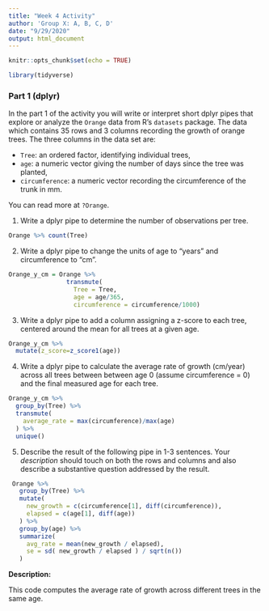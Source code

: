 ```yaml
---
title: "Week 4 Activity"
author: 'Group X: A, B, C, D'
date: "9/29/2020"
output: html_document
---
```


```r
knitr::opts_chunk$set(echo = TRUE)
```
```r
library(tidyverse)
```

### Part 1 (dplyr)

In the part 1 of the activity you will write or interpret short dplyr pipes
that explore or analyze the `Orange` data from R's `datasets` package. The data
which contains 35 rows and 3 columns recording the growth
of orange trees.  The three columns in the data set are:

  - `Tree`: an ordered factor, identifying individual trees, 
  - `age`: a numeric vector giving the number of days 
    since the tree was planted,
  - `circumference`: a numeric vector recording the circumference of the 
    trunk in mm. 

You can read more at `?Orange`. 

1. Write a dplyr pipe to determine the number of
observations per tree.

```r
Orange %>% count(Tree)
```

2. Write a dplyr pipe to change the units of age to "years" 
and circumference to "cm".

```r
Orange_y_cm = Orange %>%
                transmute(
                  Tree = Tree,
                  age = age/365,
                  circumference = circumference/1000)
```

 
3. Write a dplyr pipe to add a column assigning a
z-score to each tree, centered around the mean for all trees at a given age.

```r
Orange_y_cm %>%
  mutate(z_score=z_score1(age))
```

 
4. Write a dplyr pipe to calculate the average rate of growth
(cm/year) across all trees between between age 0 (assume circumference = 0) and
the final measured age for each tree.

```r
Orange_y_cm %>% 
  group_by(Tree) %>%
  transmute(
    average_rate = max(circumference)/max(age)
  ) %>% 
  unique()
```

5. Describe the result of the following pipe in 1-3 sentences. Your
    *description* should touch on both the rows and columns and also describe
    a substantive question addressed by the result. 

```r
 Orange %>%
   group_by(Tree) %>%
   mutate( 
     new_growth = c(circumference[1], diff(circumference)),
     elapsed = c(age[1], diff(age))
   ) %>%
   group_by(age) %>% 
   summarize( 
     avg_rate = mean(new_growth / elapsed),
     se = sd( new_growth / elapsed ) / sqrt(n()) 
   )
```

**Description:**

This code computes the average rate of growth across different trees in the same age.